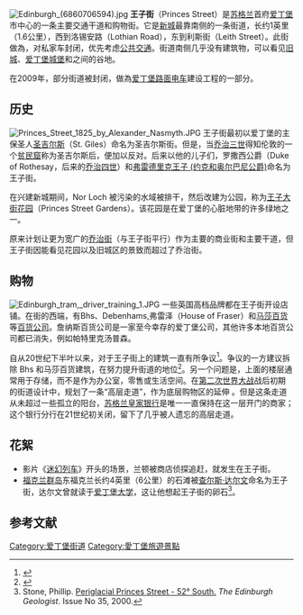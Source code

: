 [[File:Edinburgh_(6860706594).jpg|thumb]]
'''王子街'''（Princes Street）是[[苏格兰|苏格兰]]首府[[爱丁堡|爱丁堡]]市中心的一条主要交通干道和购物街。它是[[爱丁堡新城|新城]]最靠南侧的一条街道，长约1英里（1.6公里），西到洛锡安路（Lothian Road），东到利斯街（Leith Street）。此街做為{{link-en|運輸廊道|Transit mall}}，对私家车封闭，优先考虑[[公共交通|公共交通]]。街道南侧几乎没有建筑物，可以看见[[爱丁堡旧城|旧城]]、[[爱丁堡城堡|爱丁堡城堡]]和之间的谷地。

在2009年，部分街道被封闭，做為[[爱丁堡路面电车|爱丁堡路面电车]]建设工程的一部分。

==历史==
[[File:Princes_Street_1825_by_Alexander_Nasmyth.JPG|thumb]]
王子街最初以爱丁堡的主保圣人[[圣吉尔斯|圣吉尔斯]]（St. Giles）命名为圣吉尔斯街。但是，当[[乔治三世_(英国)|乔治三世]]得知伦敦的一个[[贫民窟|贫民窟]]称为圣吉尔斯后，便加以反对。后来以他的儿子们，罗撒西公爵（Duke of Rothesay，后来的[[乔治四世_(英国)|乔治四世]]）和[[弗雷德里克王子_(约克和奥尔巴尼公爵)|弗雷德里克王子 (约克和奥尔巴尼公爵)]]命名为王子街。

在兴建新城期间，Nor Loch 被污染的水域被排干，然后改建为公园，称为[[王子大街花园|王子大街花园]]（Princes Street Gardens）。该花园是在爱丁堡的心脏地带的许多绿地之一。 

原来计划让更为宽广的[[乔治街_(爱丁堡)|乔治街]]（与王子街平行）作为主要的商业街和主要干道，但王子街因能看见花园以及旧城区的景致而超过了乔治街。

==购物==
[[File:Edinburgh_tram,_driver_training_1.JPG|thumb]]
一些英国高档品牌都在王子街开设店铺。在街的西端，有Bhs、Debenhams,弗雷泽（House of Fraser）和[[马莎百货|马莎百货]]等[[百货公司|百货公司]]。詹纳斯百货公司是一家至今幸存的爱丁堡公司，其他许多本地百货公司都已消失，例如帕特里克汤普森。  

自从20世纪下半叶以来，对于王子街上的建筑一直有所争议<ref>{{cite news|last=Cumming|first=Jason|title=Princes Street needs a dentist|date=19 September 2003|publisher=Edinburgh Evening News|url=http://edinburghnews.scotsman.com/index.cfm?id=1039312003}}</ref>。争议的一方建议拆除 Bhs 和马莎百货建筑，在努力提升街道的地位<ref>{{cite news|last=Halstead|first=Sam|title=Princes Street shops set to be demolished|date=5 November 2004|publisher=Edinburgh Evening News|url=http://edinburghnews.scotsman.com/index.cfm?id=1280012004|accessdate=2009-12-21|archive-date=2005-03-16|archive-url=https://web.archive.org/web/20050316154810/http://edinburghnews.scotsman.com/index.cfm?id=1280012004|dead-url=no}}</ref>。另一个问题是，上面的楼层通常用于存储，而不是作为办公室，零售或生活空间。在[[第二次世界大战|第二次世界大战]]战后初期 的街道设计中，规划了一条“高层走道”，作为底层购物区的延伸<!-- ，以代替 在街道的另一侧 -->。但是这条走道从未超过一些孤立的阳台，[[苏格兰皇家银行|苏格兰皇家银行]]是唯一一直保持在这一层开门的商家；这个银行分行在21世纪初关闭，留下了几乎被人遗忘的高层走道。

==花絮==
* 影片《[[迷幻列车|迷幻列车]]》开头的场景，兰顿被商店侦探追赶，就发生在王子街。
* [[福克兰群岛|福克兰群岛]]东福克兰长约4英里（6公里）的石滩被[[查尔斯·达尔文|查尔斯·达尔文]]命名为王子街，达尔文曾就读于[[爱丁堡大学|爱丁堡大学]]，这让他想起王子街的卵石<ref name="Stone">Stone, Phillip.  [http://www.edinburghgeolsoc.org/edingeologist/z_35_02.html Periglacial Princes Street - 52° South.] {{Wayback|url=http://www.edinburghgeolsoc.org/edingeologist/z_35_02.html |date=20100715003311 }}  ''The Edinburgh Geologist''.  Issue No 35, 2000.</ref>。

==参考文献==
<references/>

{{coord|55|57|4.73|N|3|12|3.16|W|display=title}}

[[Category:爱丁堡街道|Category:爱丁堡街道]]
[[Category:愛丁堡旅遊景點|Category:愛丁堡旅遊景點]]